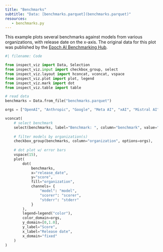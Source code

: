 ```yaml
---
title: "Benchmarks"
subtitle: "Data: [benchmarks.parquet](benchmarks.parquet)"
resources:
   - benchmarks.py
---
```


This example plots several benchmarks against models from various organizations, with release date on the x-axis. The original data for this plot was published by the [Epoch AI Benchmarking Hub](https://epoch.ai/data/ai-benchmarking-dashboard).

```python
#| filename: Code

from inspect_viz import Data, Selection
from inspect_viz.input import checkbox_group, select
from inspect_viz.layout import hconcat, vconcat, vspace
from inspect_viz.plot import plot, legend
from inspect_viz.mark import dot
from inspect_viz.table import table

# read data
benchmarks = Data.from_file("benchmarks.parquet")

orgs = ["OpenAI", "Anthropic", "Google", "Meta AI", "xAI", "Mistral AI"]

vconcat(
    # select benchmark
    select(benchmarks, label="Benchmark: ", column="benchmark", value="GPQA Diamond", width=370),
    
    # filter models by organization(s)
    checkbox_group(benchmarks, column="organization", options=orgs),
    
    # dot plot w/ error bars
    vspace(15),
    plot(
        dot(
            benchmarks,
            x="release_date",
            y="score",
            fill="organization",
            channels= {
                "model": "model", 
                "scorer": "scorer", 
                "stderr": "stderr"
            }
        ),
        legend=legend("color"),
        color_domain=orgs,
        y_domain=[0,1.0],
        y_label="Score",
        x_label="Release date",
        x_domain="fixed"
    )
)
```
